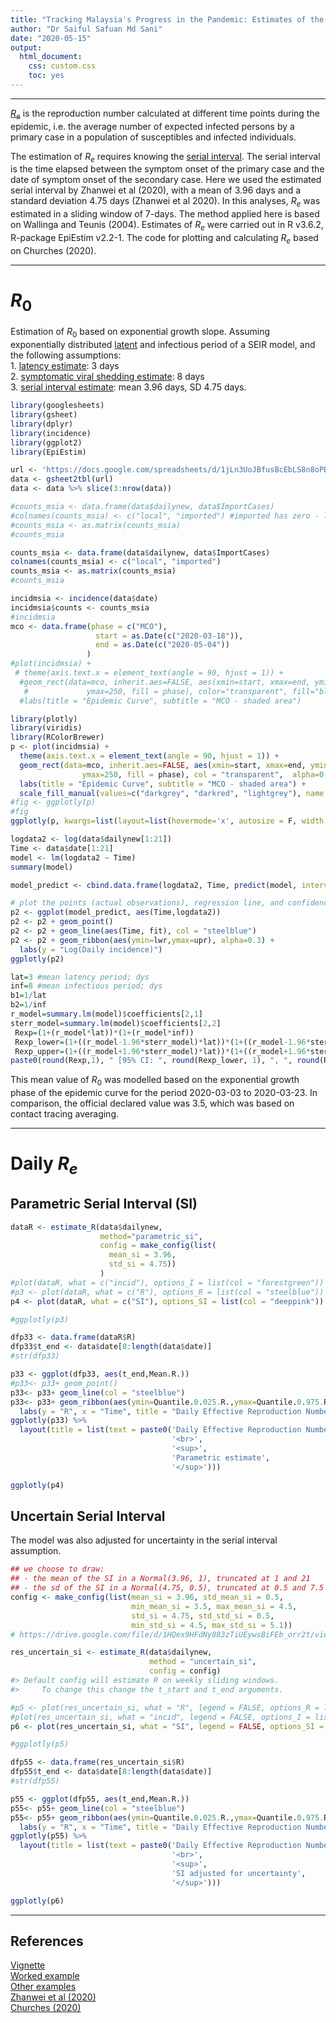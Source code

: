 ```yaml
---
title: "Tracking Malaysia's Progress in the Pandemic: Estimates of the Daily Effective Reproduction Number"
author: "Dr Saiful Safuan Md Sani"
date: "2020-05-15"
output: 
  html_document:
    css: custom.css
    toc: yes
---
```


***

[$R_e$](https://www.cebm.net/covid-19/when-will-it-be-over-an-introduction-to-viral-reproduction-numbers-r0-and-re/) is the reproduction number calculated at different time points during the epidemic, i.e. the average number of expected infected persons by a primary case in a population of susceptibles and infected individuals.  

The estimation of $R_e$ requires knowing the [serial interval](https://wwwnc.cdc.gov/eid/article/26/6/20-0357_article). The serial interval is the time elapsed between the symptom onset of the primary case and the date of symptom onset of the secondary case. Here we used the estimated serial interval by Zhanwei et al (2020), with a mean of 3.96 days and a standard deviation 4.75 days (Zhanwei et al 2020). In this analyses, $R_e$ was estimated in a sliding window of 7-days. The method applied here is based on Wallinga and Teunis (2004).
Estimates of $R_e$ were carried out in R v3.6.2, R-package EpiEstim v2.2-1. The code for plotting and calculating $R_e$ based on Churches (2020).

***

# $R_0$  
Estimation of $R_0$ based on exponential growth slope. Assuming exponentially distributed [latent](https://arxiv.org/pdf/1705.01079.pdf) and infectious period of a SEIR model, and the following assumptions:  
1. [latency estimate](https://www.cdc.gov/mmwr/volumes/69/wr/pdfs/mm6914e1-H.pdf): 3 days  
2. [symptomatic viral shedding estimate](https://www.nature.com/articles/s41591-020-0869-5.pdf): 8 days  
3. [serial interval estimate](https://wwwnc.cdc.gov/eid/article/26/6/20-0357_article): mean 3.96 days, SD 4.75 days.      
```r
library(googlesheets)
library(gsheet)
library(dplyr)
library(incidence)
library(ggplot2)
library(EpiEstim)
```
```r
url <- 'https://docs.google.com/spreadsheets/d/1jLn3UoJBfusBcEbLS8n8oPBJd6bUiA0WMqZ7LHNkdjw/edit?usp=sharing'
data <- gsheet2tbl(url)
data <- data %>% slice(3:nrow(data))
```
```r
#counts_msia <- data.frame(data$dailynew, data$ImportCases)
#colnames(counts_msia) <- c("local", "imported") #imported has zero - leads to error in estimate_R function!
#counts_msia <- as.matrix(counts_msia)
#counts_msia
```
```r
counts_msia <- data.frame(data$dailynew, data$ImportCases)
colnames(counts_msia) <- c("local", "imported")
counts_msia <- as.matrix(counts_msia)
#counts_msia
```
```r
incidmsia <- incidence(data$date)
incidmsia$counts <- counts_msia
#incidmsia
mco <- data.frame(phase = c("MCO"),
                   start = as.Date(c("2020-03-18")),
                   end = as.Date(c("2020-05-04"))
                 )
#plot(incidmsia) + 
 # theme(axis.text.x = element_text(angle = 90, hjust = 1)) +
  #geom_rect(data=mco, inherit.aes=FALSE, aes(xmin=start, xmax=end, ymin=0,
   #             ymax=250, fill = phase), color="transparent", fill="black", alpha=0.3) +
  #labs(title = "Epidemic Curve", subtitle = "MCO - shaded area")
```
```r
library(plotly)
library(viridis)
library(RColorBrewer)
p <- plot(incidmsia) + 
  theme(axis.text.x = element_text(angle = 90, hjust = 1)) +
  geom_rect(data=mco, inherit.aes=FALSE, aes(xmin=start, xmax=end, ymin=0,
                ymax=250, fill = phase), col = "transparent",  alpha=0.3) +
  labs(title = "Epidemic Curve", subtitle = "MCO - shaded area") +
  scale_fill_manual(values=c("darkgrey", "darkred", "lightgrey"), name = "Key")
#fig <- ggplotly(p)
#fig
ggplotly(p, kwargs=list(layout=list(hovermode='x', autosize = F, width = 766, height = 500, margin = m)))
```
```r
logdata2 <- log(data$dailynew[1:21])
Time <- data$date[1:21]
model <- lm(logdata2 ~ Time)
summary(model)
```

```r
model_predict <- cbind.data.frame(logdata2, Time, predict(model, interval = 'confidence'))

# plot the points (actual observations), regression line, and confidence interval
p2 <- ggplot(model_predict, aes(Time,logdata2))
p2 <- p2 + geom_point()
p2 <- p2 + geom_line(aes(Time, fit), col = "steelblue")
p2 <- p2 + geom_ribbon(aes(ymin=lwr,ymax=upr), alpha=0.3) +
  labs(y = "Log(Daily incidence)")
ggplotly(p2)
```

```r
lat=3 #mean latency period; dys
inf=8 #mean infectious period; dys
b1=1/lat
b2=1/inf
r_model=summary.lm(model)$coefficients[2,1]
sterr_model=summary.lm(model)$coefficients[2,2]
 Rexp=(1+(r_model*lat))*(1+(r_model*inf)) 
 Rexp_lower=(1+((r_model-1.96*sterr_model)*lat))*(1+((r_model-1.96*sterr_model)*inf))
 Rexp_upper=(1+((r_model+1.96*sterr_model)*lat))*(1+((r_model+1.96*sterr_model)*inf)) 
paste0(round(Rexp,1), " [95% CI: ", round(Rexp_lower, 1), ", ", round(Rexp_upper, 1), "]")
```
This mean value of $R_0$ was modelled based on the exponential growth phase of the epidemic curve for the period 2020-03-03 to 2020-03-23. In comparison, the official declared value was 3.5, which was based on contact tracing averaging.  
  
***

# Daily $R_e$    
## Parametric Serial Interval (SI)  
```r
dataR <- estimate_R(data$dailynew,  
                    method="parametric_si",  
                    config = make_config(list(
                      mean_si = 3.96, 
                      std_si = 4.75))
                    ) 
#plot(dataR, what = c("incid"), options_I = list(col = "forestgreen")) # , "R", "SI"
#p3 <- plot(dataR, what = c("R"), options_R = list(col = "steelblue")) # , "R", "SI"
p4 <- plot(dataR, what = c("SI"), options_SI = list(col = "deeppink")) # , "R", "SI"
```
```r
#ggplotly(p3)
```

```r
dfp33 <- data.frame(dataR$R)
dfp33$t_end <- data$date[8:length(data$date)]
#str(dfp33)

p33 <- ggplot(dfp33, aes(t_end,Mean.R.))
#p33<- p33+ geom_point()
p33<- p33+ geom_line(col = "steelblue")
p33<- p33+ geom_ribbon(aes(ymin=Quantile.0.025.R.,ymax=Quantile.0.975.R.), alpha=0.3) +
  labs(y = "R", x = "Time", title = "Daily Effective Reproduction Number")
ggplotly(p33) %>%
  layout(title = list(text = paste0('Daily Effective Reproduction Number',
                                    '<br>',
                                    '<sup>',
                                    'Parametric estimate',
                                    '</sup>')))
```



```r
ggplotly(p4)
```

## Uncertain Serial Interval  
The model was also adjusted for uncertainty in the serial interval assumption.  
```r
## we choose to draw:
## - the mean of the SI in a Normal(3.96, 1), truncated at 1 and 21
## - the sd of the SI in a Normal(4.75, 0.5), truncated at 0.5 and 7.5
config <- make_config(list(mean_si = 3.96, std_mean_si = 0.5,
                           min_mean_si = 3.5, max_mean_si = 4.5,
                           std_si = 4.75, std_std_si = 0.5,
                           min_std_si = 4.5, max_std_si = 5.1))
# https://drive.google.com/file/d/1HQex9HFdNy883zTiUEywsBiFEb_orr2t/view   

res_uncertain_si <- estimate_R(data$dailynew,
                               method = "uncertain_si",
                               config = config)
#> Default config will estimate R on weekly sliding windows.
#>     To change this change the t_start and t_end arguments.

#p5 <- plot(res_uncertain_si, what = "R", legend = FALSE, options_R = list(col = "steelblue")) 
#plot(res_uncertain_si, what = "incid", legend = FALSE, options_I = list(col = "steelblue")) + geom_vline(xintercept = 16, linetype = "dotted")
p6 <- plot(res_uncertain_si, what = "SI", legend = FALSE, options_SI = list(col = "steelblue")) 
```
```r
#ggplotly(p5)
```
```r
dfp55 <- data.frame(res_uncertain_si$R)
dfp55$t_end <- data$date[8:length(data$date)]
#str(dfp55)

p55 <- ggplot(dfp55, aes(t_end,Mean.R.))
p55<- p55+ geom_line(col = "steelblue")
p55<- p55+ geom_ribbon(aes(ymin=Quantile.0.025.R.,ymax=Quantile.0.975.R.), alpha=0.3) +
  labs(y = "R", x = "Time", title = "Daily Effective Reproduction Number")
ggplotly(p55) %>%
  layout(title = list(text = paste0('Daily Effective Reproduction Number',
                                    '<br>',
                                    '<sup>',
                                    'SI adjusted for uncertainty',
                                    '</sup>')))
```
```r
ggplotly(p6)
```

***

## References

[Vignette](https://cran.r-project.org/web/packages/EpiEstim/vignettes/demo.html)  
[Worked example](http://rstudio-pubs-static.s3.amazonaws.com/382657_886272576cb343eea9b1070f4329d5f2.html)   
[Other examples](https://www.folkhalsomyndigheten.se/contentassets/4b4dd8c7e15d48d2be744248794d1438/sweden-estimate-of-the-effective-reproduction-number.pdf)  
[Zhanwei et al (2020)](https://wwwnc.cdc.gov/eid/article/26/6/20-0357_article)  
[Churches (2020)](https://timchurches.github.io/blog/posts/2020-02-18-analysing-covid-19-2019-ncov-outbreak-data-with-r-part-1/)  

